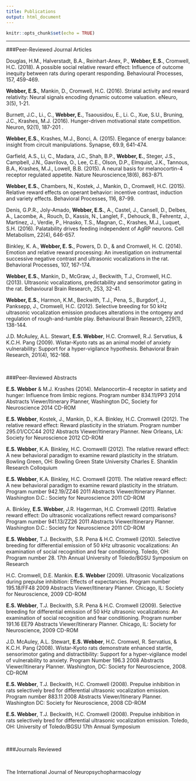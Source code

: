 ```yaml
---
title: Publications
output: html_document
---
```


```r
knitr::opts_chunk$set(echo = TRUE)
```

---
###Peer-Reviewed Journal Articles
&nbsp;

Douglas, H.M., Halverstadt, B.A., Reinhart-Anex, P., **Webber, E.S.**, Cromwell, H.C. (2018). A possible social relative reward effect: Influence of outcome inequity between rats during operant responding. Behavioural Processes, 157, 459-469.
&nbsp;

**Webber, E.S.**, Mankin, D., Cromwell, H.C. (2016). Striatal activity and reward relativity: Neural signals encoding dynamic outcome valuation. eNeuro,  3(5), 1-21.
&nbsp;


Burnett, J.C., Li., C.,  **Webber, E.**, Tsaousidou, E., Li. C., Xue, S.U., Bruning, J.C., Krashes, M.J. (2016). Hunger-driven motivational state competition.  Neuron, 92(1), 187-201 . 
&nbsp;


**Webber, E.S.**, Krashes, M.J., Bonci, A. (2015).  Elegance of energy balance: insight from circuit manipulations. Synapse, 69.9, 641-474.
&nbsp;


Garfield, A.S., Li, C., Madara, J.C., Shah, B.P., **Webber, E.**, Steger, J.S., Campbell, J.N., Gavrilova, O., Lee, C.E., Olson, D.P., Elmquist, J.K., Tannous, B.A., Krashes, M.J., Lowell, B.B. (2015). A neural basis for melanocortin-4 receptor regulated appetite. Nature Neuroscience,18(6), 863-871.
&nbsp;


**Webber, E.S.**, Chambers, N., Kostek, J., Mankin, D., Cromwell, H.C. (2015). Relative reward effects on operant behavior: incentive contrast, induction and variety effects.  Behavioral Processes, 116, 87-99.
&nbsp;


Denis, G.P.R., Joly-Amado, **Webber, E.S.**, A., Castel, J., Cansell, D., Delbes, A., Lacombe, A., Rouch, D., Kassis, N., Langlet, F., Dehouck, B., Fehrentz, J., Martinez, J., Verdie, P., Hnasko, T.S., Magnan, C., Krashes, M.J., Luquet, S.H. (2016).  Palatability drives feeding independent of AgRP neurons. Cell Metabolism, 22(4), 646-657.
&nbsp;


Binkley, K. A., **Webber, E. S.**, Powers, D. D., & and Cromwell, H. C. (2014). Emotion and relative reward processing: An investigation on instrumental successive negative contrast and ultrasonic vocalizations in the rat. Behavioral Processes, 107, 167-174.
&nbsp;


**Webber, E.S.**, Mankin, D., McGraw, J., Beckwith, T.J., Cromwell, H.C. (2013). Ultrasonic vocalizations, predictability and sensorimotor gating in the rat. Behavioural Brain Research, 253, 32-41. 
&nbsp;


**Webber, E.S.**, Harmon, K.M., Beckwith, T.J., Pena, S., Burgdorf, J., Panksepp, J., Cromwell, H.C. (2012). Selective breeding for 50 kHz ultrasonic vocalization emission produces alterations in the ontogeny and regulation of rough-and-tumble play. Behavioural Brain Research, 229(1), 138-144.  


J.D. McAuley, A.L. Stewart, **E.S. Webber**, H.C. Cromwell, R.J. Servatius, & K.C.H. Pang (2009). Wistar-Kyoto rats as an animal model of anxiety vulnerability: Support for a hyper-vigilance hypothesis. Behavioral Brain Research, 201(4), 162-168.  


&nbsp;

###Peer-Reviewed Abstracts
&nbsp;

**E.S. Webber** & M.J. Krashes (2014). Melanocortin-4 receptor in satiety and hunger: Influence from limbic regions.  Program number 834.11/PP3 2014 Abstracts Viewer/Itinerary Planner, Washington DC, Society for Neuroscience 2014 CD-ROM


**E.S. Webber**, Kostek, J., Mankin, D., K.A. Binkley, H.C. Cromwell (2012). The relative reward effect: Reward plasticity in the striatum. Program number 295.01/CCC44 2012 Abstracts Viewer/Itinerary Planner. New Orleans, LA: Society for Neuroscience 2012 CD-ROM


**E.S. Webber**, K.A. Binkley, H.C. Cromwelll (2012). The relative reward effect: A new behavioral paradigm to examine reward plasticity in the striatum. Bowling Green, OH: Bowling Green State University Charles E. Shanklin Research Colloquium 


**E.S. Webber**, K.A. Binkley, H.C. Cromwell (2011). The relative reward effect: A new behavioral paradigm to examine reward plasticity in the striatum. Program number 942.19/ZZ46 2011 Abstracts Viewer/Itinerary Planner. Washington D.C.: Society for Neuroscience 2011 CD-ROM


A. Binkley, **E.S. Webber**, J.R. Hagerman, H.C. Cromwell (2011). Relative reward effect: Do ultrasonic vocalizations reflect reward comparisons? Program number 941.13/ZZ26 2011 Abstracts Viewer/Itinerary Planner. Washington D.C.: Society for Neuroscience 2011 CD-ROM


**E.S. Webber**, T.J. Beckwith, S.R. Pena & H.C. Cromwell (2010). Selective breeding for differential emission of 50 kHz ultrasonic vocalizations: An examination of social recognition and fear conditioning. Toledo, OH: Program number 28. 17th Annual University of Toledo/BGSU Symposium on Research


H.C. Cromwell, D.E. Mankin. **E.S. Webber** (2009). Ultrasonic Vocalizations during prepulse inhibition: Effects of expectancies.  Program number 195.18/FF48 2009 Abstracts Viewer/Itinerary Planner. Chicago, IL: Society for Neuroscience, 2009 CD-ROM


**E.S. Webber**, T.J. Beckwith, S.R. Pena & H.C. Cromwell (2009). Selective breeding for differential emission of 50 kHz ultrasonic vocalizations: An examination of social recognition and fear conditioning. Program number 191.16 EE79 Abstracts Viewer/Itinerary Planner. Chicago, IL: Society for Neuroscience, 2009 CD-ROM


J.D. McAuley, A.L. Stewart, **E.S. Webber**, H.C. Cromwel, R. Servatius, & K.C.H. Pang (2008). Wistar-Kyoto rats demonstrate enhanced startle, sensorimotor gating and distractibility: Support for a hyper-vigilance model of vulnerability to anxiety. Program Number 196.3 2008 Abstracts Viewer/Itinerary Planner. Washington, DC: Society for Neuroscience, 2008. CD-ROM


**E.S. Webber**, T.J. Beckwith, H.C. Cromwell (2008). Prepulse inhibition in rats selectively bred for differential ultrasonic vocalization emission. Program number 883.11 2008 Abstracts Viewer/Itinerary Planner. Washington DC: Society for Neuroscience, 2008 CD-ROM


**E.S. Webber**, T.J. Beckwith, H.C. Cromwell (2008). Prepulse inhibition in rats selectively bred for differential ultrasonic vocalization emission. Toledo, OH: University of Toledo/BGSU 17th Annual Symposium

&nbsp;

###Journals Reviewed 

&nbsp;

The International Journal of Neuropsychopharmacology 

&nbsp;
&nbsp;


